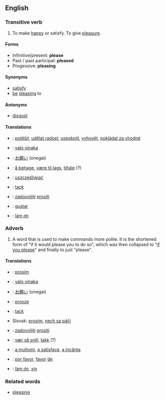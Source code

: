 ==English==

===Transitive verb===
#To make [[happy]] or satisfy.  To give [[pleasure]].

====Forms====
*Infinitive/present: '''please'''
*Past / past participal: '''pleased'''
*Progessive: '''pleasing'''

====Synonyms====
*[[satisfy]]
*[[be]] [[pleasing]] to

====Antonyms====
*[[disgust]]

====Translations====
*{{cs}}: [[potěšit]], [[udělat radost]], [[uspokojit]], [[vyhovět]], [[pokládat za vhodné]]
*{{fj}}: [[yalo vinaka]]
*{{ja}}: [[お願い]] (onegai)
*{{no}}: [[å behage]], [[være til lags]], [[tiltale]] (?)
*{{pl}}: [[uszczęśliwiać]]
*{{sv}}: [[tack]]
*{{sl}}: [[zadovoljiti]] [[prositi]]
*{{es}}: [[gustar]]
*{{vi}}: [[làm ơn]]

===Adverb===
#A word that is used to make commands more polite.  It is the shortened form of "if it would please you to do so", which was then collapsed to "[[if you please]]" and finally to just "please".

====Translations====
*{{cs}}: [[prosím]]
*{{fj}}: [[yalo vinaka]]
*{{ja}}: [[お願い]] (onegai)
*{{pl}}: [[proszę]]
*{{sv}}: [[tack]]
*Slovak: [[prosím]], [[nech sa páči]]  
*{{sl}}: [[zadovoljiti]] [[prositi]]
*{{no}}: [[vær så snill]], [[takk]] (?)
*{{ro}}: [[a mulţumi]], [[a satisface]], [[a incânta]]
*{{es}}: [[por favor]], [[favor#Spanish|favor]] [[de]]
*{{vi}}: [[làm ơn]], [[xin]]

===Related words===
*[[pleasing]]